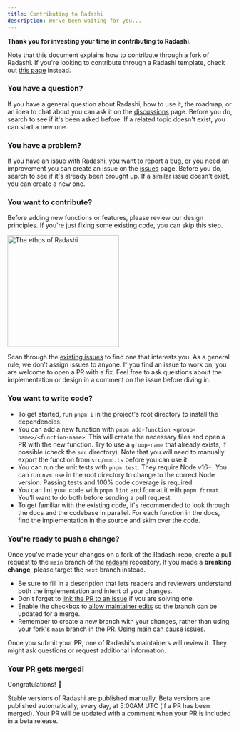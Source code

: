 ```yaml
---
title: Contributing to Radashi
description: We've been waiting for you...
---
```


**Thank you for investing your time in contributing to Radashi.**

Note that this document explains how to contribute through a fork of Radashi. If you're looking to contribute through a Radashi template, check out [this page](/your-own-radashi#contributing) instead.

### You have a question?

If you have a general question about Radashi, how to use it, the roadmap, or an idea to chat about you can ask it on the [discussions](https://github.com/radashi-org/radashi/discussions) page. Before you do, search to see if it's been asked before. If a related topic doesn't exist, you can start a new one.

### You have a problem?

If you have an issue with Radashi, you want to report a bug, or you need an improvement you can create an issue on the [issues](https://github.com/radashi-org/radashi/issues) page. Before you do, search to see if it's already been brought up. If a similar issue doesn't exist, you can create a new one.

### You want to contribute?

Before adding new functions or features, please review our design principles. If you're just fixing some existing code, you can skip this step.

<a href="/our-ethos" class="block pt-6 pb-8">
  <img
    src="https://github.com/radashi-org/radashi/raw/main/.github/img/ethos-button.png"
    alt="The ethos of Radashi"
    width="250px"
  />
</a>

Scan through the [existing issues](https://github.com/radashi-org/radashi/issues) to find one that interests you. As a general rule, we don’t assign issues to anyone. If you find an issue to work on, you are welcome to open a PR with a fix. Feel free to ask questions about the implementation or design in a comment on the issue before diving in.

### You want to write code?

- To get started, run `pnpm i` in the project's root directory to install the dependencies.
- You can add a new function with `pnpm add-function <group-name>/<function-name>`. This will create the necessary files and open a PR with the new function. Try to use a `group-name` that already exists, if possible (check the `src` directory). Note that you will need to manually export the function from `src/mod.ts` before you can use it.
- You can run the unit tests with `pnpm test`. They require Node v16+. You can run `nvm use` in the root directory to change to the correct Node version. Passing tests and 100% code coverage is required.
- You can lint your code with `pnpm lint` and format it with `pnpm format`. You'll want to do both before sending a pull request.
- To get familiar with the existing code, it's recommended to look through the docs and the codebase in parallel. For each function in the docs, find the implementation in the source and skim over the code.

### You're ready to push a change?

Once you've made your changes on a fork of the Radashi repo, create a pull request to the `main` branch of the [radashi](https://github.com/radashi-org/radashi) repository. If you made a **breaking change**, please target the `next` branch instead.

- Be sure to fill in a description that lets readers and reviewers understand both the implementation and intent of your changes.
- Don't forget to [link the PR to an issue](https://docs.github.com/en/issues/tracking-your-work-with-issues/linking-a-pull-request-to-an-issue) if you are solving one.
- Enable the checkbox to [allow maintainer edits](https://docs.github.com/en/github/collaborating-with-issues-and-pull-requests/allowing-changes-to-a-pull-request-branch-created-from-a-fork) so the branch can be updated for a merge.
- Remember to create a new branch with your changes, rather than using your fork's `main` branch in the PR. [Using main can cause issues.](https://hynek.me/articles/pull-requests-branch/)

Once you submit your PR, one of Radashi's maintainers will review it. They might ask questions or request additional information.

### Your PR gets merged!

Congratulations! 🥳

Stable versions of Radashi are published manually. Beta versions are published automatically, every day, at 5:00AM UTC (if a PR has been merged). Your PR will be updated with a comment when your PR is included in a beta release.
